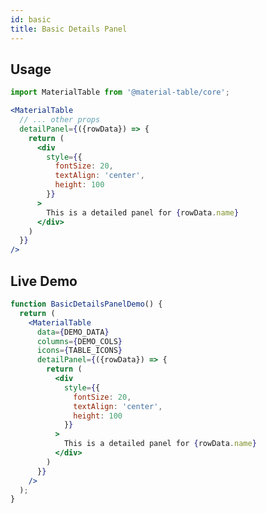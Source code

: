 ```yaml
---
id: basic
title: Basic Details Panel
---
```



## Usage

```jsx
import MaterialTable from '@material-table/core';

<MaterialTable
  // ... other props
  detailPanel={({rowData}) => {
    return (
      <div
        style={{
          fontSize: 20,
          textAlign: 'center',
          height: 100
        }}
      >
        This is a detailed panel for {rowData.name}
      </div>
    )
  }}
/>
```

## Live Demo

<InfoBannerAboutGlobalVarsInDemos />

```jsx live
function BasicDetailsPanelDemo() {
  return (
    <MaterialTable
      data={DEMO_DATA} 
      columns={DEMO_COLS} 
      icons={TABLE_ICONS}
      detailPanel={({rowData}) => {
        return (
          <div
            style={{
              fontSize: 20,
              textAlign: 'center',
              height: 100
            }}
          >
            This is a detailed panel for {rowData.name}
          </div>
        )
      }}
    />
  );
}
```

